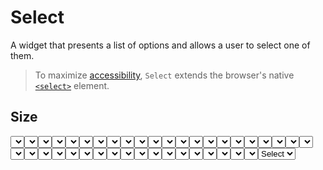 

# Select

A widget that presents a list of options and allows a user to select one of them.

> To maximize [accessibility](https://www.w3.org/WAI/ARIA/apg/patterns/listbox/), `Select` extends the browser's native [`<select>`](https://developer.mozilla.org/en-US/docs/Web/HTML/Element/select) element.

## Size

<DesignComponentsDisplay className="grid-flow-col grid-rows-2 lg:grid-rows-1">
  <Select size="sm" children={<option>Select</option>} />
  <Select size="md" children={<option>Select</option>} />
  <Select size="lg" children={<option>Select</option>} />
  <Select size="xl" children={<option>Select</option>} />
</DesignComponentsDisplay>

## Variant

<DesignComponentsDisplay className="grid-flow-col grid-rows-2 lg:grid-rows-1">
  <Select variant="primary" children={<option>Select</option>} />
  <Select variant="secondary" children={<option>Select</option>} />
  <Select variant="outline" children={<option>Select</option>} />
  <Select variant="ghost" children={<option>Select</option>} />
</DesignComponentsDisplay>

## Intent

<DesignComponentsDisplay className="md:grid-rows-8 grid-flow-col grid-rows-12 lg:grid-rows-4">
  <Select variant="primary" intent="none" children={<option>Select</option>} />
  <Select variant="secondary" intent="none" children={<option>Select</option>} />
  <Select variant="outline" intent="none" children={<option>Select</option>} />
  <Select variant="ghost" intent="none" children={<option>Select</option>} />
  <Select variant="primary" intent="primary" children={<option>Select</option>} />
  <Select variant="secondary" intent="primary" children={<option>Select</option>} />
  <Select variant="outline" intent="primary" children={<option>Select</option>} />
  <Select variant="ghost" intent="primary" children={<option>Select</option>} />
  <Select variant="primary" intent="fail" children={<option>Select</option>} />
  <Select variant="secondary" intent="fail" children={<option>Select</option>} />
  <Select variant="outline" intent="fail" children={<option>Select</option>} />
  <Select variant="ghost" intent="fail" children={<option>Select</option>} />
  <Select variant="primary" intent="success" children={<option>Select</option>} />
  <Select variant="secondary" intent="success" children={<option>Select</option>} />
  <Select variant="outline" intent="success" children={<option>Select</option>} />
  <Select variant="ghost" intent="success" children={<option>Select</option>} />
  <Select variant="primary" intent="warning" children={<option>Select</option>} />
  <Select variant="secondary" intent="warning" children={<option>Select</option>} />
  <Select variant="outline" intent="warning" children={<option>Select</option>} />
  <Select variant="ghost" intent="warning" children={<option>Select</option>} />
  <Select variant="primary" intent="orange" children={<option>Select</option>} />
  <Select variant="secondary" intent="orange" children={<option>Select</option>} />
  <Select variant="outline" intent="orange" children={<option>Select</option>} />
  <Select variant="ghost" intent="orange" children={<option>Select</option>} />
</DesignComponentsDisplay>

## Disabled

<DesignComponentsDisplay className="grid-flow-col grid-rows-4 lg:grid-rows-2">
  <Select variant="primary" children={<option>Select</option>} />
  <Select variant="primary" children={<option>Select</option>} disabled />
  <Select variant="secondary" children={<option>Select</option>} />
  <Select variant="secondary" children={<option>Select</option>} disabled />
  <Select variant="outline" children={<option>Select</option>} />
  <Select variant="outline" children={<option>Select</option>} disabled />
  <Select variant="ghost" children={<option>Select</option>} />
  <Select variant="ghost" children={<option>Select</option>} disabled />
</DesignComponentsDisplay>

## Right icon

To override the default `ChevronDown` icon (from [`lucide-react`](https://lucide.dev)), pass a custom icon component to the `rightIcon` prop.

<DesignComponentsDisplay>
  <Select rightIcon={<Circle />} children={<option>Select</option>} />
</DesignComponentsDisplay>

  <DesignLayout name="Select" selected="/design/component/select" {...props} />
);

